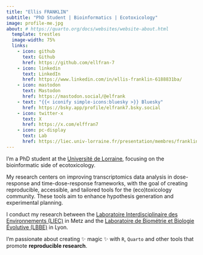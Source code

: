 ```yaml
---
title: "Ellis FRANKLIN"
subtitle: "PhD Student | Bioinformatics | Ecotoxicology"
image: profile-me.jpg
about: # https://quarto.org/docs/websites/website-about.html
  template: trestles
  image-width: 75%
  links:
    - icon: github
      text: Github
      href: https://github.com/ellfran-7
    - icon: linkedin
      text: LinkedIn
      href: https://www.linkedin.com/in/ellis-franklin-6188831ba/
    - icon: mastodon
      text: Mastodon
      href: https://mastodon.social/@elfrank
    - text: "{{< iconify simple-icons:bluesky >}} Bluesky"
      href: https://bsky.app/profile/elfrank7.bsky.social
    - icon: twitter-x
      text: X
      href: https://x.com/elffran7
    - icon: pc-display
      text: Lab
      href: https://liec.univ-lorraine.fr/presentation/membres/franklin-ellis
---
```


I'm a PhD student at the [Université de Lorraine](https://www.univ-lorraine.fr/), focusing on the bioinformatic side of ecotoxicology.

My research centers on improving transcriptomics data analysis in dose-response and time-dose-response frameworks, with the goal of creating reproducible, accessible, and tailored tools for the (eco)toxicology community. These tools aim to enhance hypothesis generation and experimental planning.

I conduct my research between the [Laboratoire Interdisciplinaire des Environnements (LIEC)](https://liec.univ-lorraine.fr/) in Metz and the [Laboratoire de Biométrie et Biologie Évolutive (LBBE)](https://lbbe-web.univ-lyon1.fr/fr) in Lyon.

I'm passionate about creating ✨ magic ✨ with `R`, `Quarto` and other tools that promote **reproducible research**.

